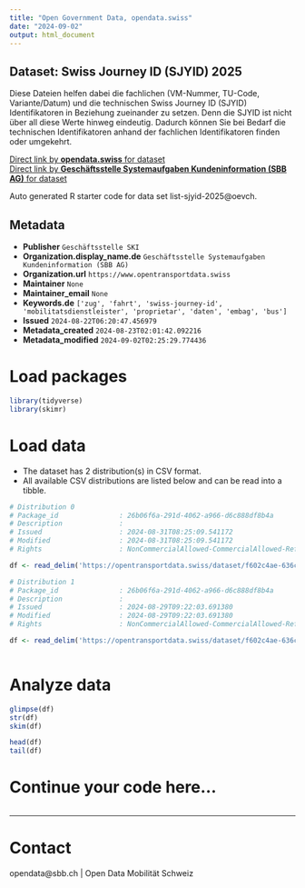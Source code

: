 ```yaml
---
title: "Open Government Data, opendata.swiss"
date: "2024-09-02"
output: html_document
---
```


## Dataset: Swiss Journey ID (SJYID) 2025

Diese Dateien helfen dabei die fachlichen (VM-Nummer, TU-Code, Variante/Datum) und die technischen Swiss Journey ID (SJYID) Identifikatoren in Beziehung zueinander zu setzen. Denn die SJYID ist nicht über all diese Werte hinweg eindeutig. Dadurch können Sie bei Bedarf die technischen Identifikatoren anhand der fachlichen Identifikatoren finden oder umgekehrt.

[Direct link by **opendata.swiss** for dataset](https://opendata.swiss/de/dataset/swiss-journey-id-sjyid-2025)<br>
[Direct link by **Geschäftsstelle Systemaufgaben Kundeninformation (SBB AG)** for dataset](https://opentransportdata.swiss/dataset/list-sjyid-2025)

Auto generated R starter code for data set list-sjyid-2025@oevch.

## Metadata

- **Publisher** `Geschäftsstelle SKI`
- **Organization.display_name.de** `Geschäftsstelle Systemaufgaben Kundeninformation (SBB AG)`
- **Organization.url** `https://www.opentransportdata.swiss`
- **Maintainer** `None`
- **Maintainer_email** `None`
- **Keywords.de** `['zug', 'fahrt', 'swiss-journey-id', 'mobilitatsdienstleister', 'proprietar', 'daten', 'embag', 'bus']`
- **Issued** `2024-08-22T06:20:47.456979`
- **Metadata_created** `2024-08-23T02:01:42.092216`
- **Metadata_modified** `2024-09-02T02:25:29.774436`


# Load packages

```r

library(tidyverse)
library(skimr)

```

# Load data

-   The dataset has 2 distribution(s) in CSV format.
-   All available CSV distributions are listed below and can be read into a tibble.

```r

# Distribution 0
# Package_id               : 26b06f6a-291d-4062-a966-d6c888df8b4a
# Description              : 
# Issued                   : 2024-08-31T08:25:09.541172
# Modified                 : 2024-08-31T08:25:09.541172
# Rights                   : NonCommercialAllowed-CommercialAllowed-ReferenceRequired

df <- read_delim('https://opentransportdata.swiss/dataset/f602c4ae-636c-4bd7-aa8e-0c31ba9aeea8/resource/331b5ac0-3916-46da-a977-446b8ceb2e41/download/listing-sjyid-fp-2025-202408302200.csv')

# Distribution 1
# Package_id               : 26b06f6a-291d-4062-a966-d6c888df8b4a
# Description              : 
# Issued                   : 2024-08-29T09:22:03.691380
# Modified                 : 2024-08-29T09:22:03.691380
# Rights                   : NonCommercialAllowed-CommercialAllowed-ReferenceRequired

df <- read_delim('https://opentransportdata.swiss/dataset/f602c4ae-636c-4bd7-aa8e-0c31ba9aeea8/resource/91400a75-1bc7-4d05-82e5-232895ae4ea6/download/listing-sjyid-fp-2025-202408220818.csv')



```

# Analyze data

```r

glimpse(df)
str(df)
skim(df)

head(df)
tail(df)

```

# Continue your code here...

```r

```

------------------------------------------------------------------------

# Contact

opendata@sbb.ch | Open Data Mobilität Schweiz
